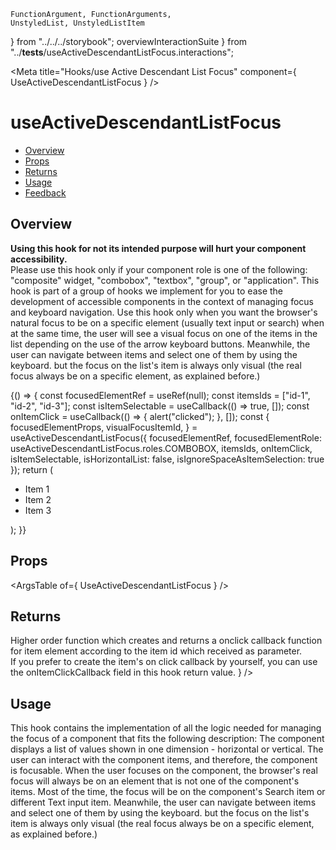     FunctionArgument, FunctionArguments,
    UnstyledList, UnstyledListItem
} from "../../../storybook";
    overviewInteractionSuite
} from "../__tests__/useActiveDescendantListFocus.interactions";

<Meta
  title="Hooks/use Active Descendant List Focus"
  component={ UseActiveDescendantListFocus }
/>

# useActiveDescendantListFocus
- [Overview](#overview)
- [Props](#props)
- [Returns](#returns)
- [Usage](#usage)
- [Feedback](#feedback)

## Overview
<b>Using this hook for not its intended purpose will hurt your component accessibility.</b> <br/>
<UnstyledList>
    <UnstyledListItem>
        Please use this hook only if your component role is one of the following: "composite" widget, "combobox", "textbox", "group", or "application".
    </UnstyledListItem>
    <UnstyledListItem>
        This hook is part of a group of hooks we implement for you to ease the development of accessible components in the context of managing focus and keyboard navigation.
    </UnstyledListItem>
    <UnstyledListItem>
        Use this hook only when you want the browser's natural focus to be on a specific element (usually text input or search) when at the same time, the user will see a visual focus on one of the items in the list depending on the use of the arrow keyboard buttons.
        Meanwhile, the user can navigate between items and select one of them by using the keyboard. but the focus on the list's item is always only visual (the real focus always be on a specific element, as explained before.)
    </UnstyledListItem>
</UnstyledList>

<Canvas>
  <Story name="Overview" play={overviewInteractionSuite}>
    {() => {
      const focusedElementRef = useRef(null);
      const itemsIds = ["id-1", "id-2", "id-3"];
      const isItemSelectable = useCallback(() => true, []);
      const onItemClick = useCallback(() =>
      {
          alert("clicked");
      }, []);
      const {
          focusedElementProps,
          visualFocusItemId,
      } = useActiveDescendantListFocus({
          focusedElementRef,
          focusedElementRole: useActiveDescendantListFocus.roles.COMBOBOX,
          itemsIds,
          onItemClick,
          isItemSelectable,
          isHorizontalList: false,
          isIgnoreSpaceAsItemSelection: true
      });
        return (
          <Flex direction={Flex.directions.COLUMN}>
              <Search ref={focusedElementRef} role={focusedElementProps.role} activeDescendant={focusedElementProps["aria-activedescendant"]}/>
              <ul>
                  <li
                      onClick={onItemClick}
                      className={cx({[styles.visualFocus] : visualFocusItemId === "id-1"})}
                      id="id-1"
                      key="id-1">
                      Item 1
                  </li>
                  <li
                      onClick={onItemClick}
                      className={cx({[styles.visualFocus] : visualFocusItemId === "id-2"})}
                      id="id-2"
                      key="id-2">
                      Item 2
                  </li>
                  <li
                      onClick={onItemClick}
                      className={cx({[styles.visualFocus] : visualFocusItemId === "id-3"})}
                      id="id-3"
                      key="id-3">
                      Item 3
                  </li>
              </ul>
          </Flex>
      );
    }}
  </Story>
</Canvas>

## Props
<ArgsTable of={ UseActiveDescendantListFocus } />

## Returns
<FunctionArguments>
    <FunctionArgument name="result" type="Object">
        <FunctionArgument name="visualFocusItemIndex" type="number" description="The index of the currently visually focused item element." />
        <FunctionArgument
            name="visualFocusItemId"
            type="number"
            description="The id of the currently visually focused item element."
        />
        <FunctionArgument
            name="createOnItemClickCallback"
            type="(itemId) => onItemClickCallback(event, itemId)"
            description={
                <>
                    Higher order function which creates and returns a onclick callback function for item element according to the item id which received as parameter. <br/>
                    If you prefer to create the item's on click callback by yourself, you can use the onItemClickCallback field in this hook return value.
                </>
            }
        />
        <FunctionArgument
            name="onItemClickCallback"
            type="(event, itemId) => {}"
            description="Most in time you will not need to use this return value field. This function is the general function which will be activate for all items when clicked. you can set it directly as the item's element on click callback only if you make sure you pass the item index parameter correctly to the function."
        />
        <FunctionArgument
            name="focusedElementProps"
            type="{role, aria-activedescendant}"
            description="All the required props which should be defined inside the naturally focused element inside your component according to the accessibility standards"
        />
        <FunctionArgument
            name="setVisualFocusItemId"
            type="(visualFocusItemId, isTriggeredByKeyboard) => {}"
            description="A function for controlling the visual focused item from outside (needed for cases such as exiting sub menu or dialog, when we want to return the focus to the last focused item."
        />
    </FunctionArgument>
</FunctionArguments>

## Usage

This hook contains the implementation of all the logic needed for managing the focus of a component that fits the following description:
<UnstyledList>
    <UnstyledListItem>The component displays a list of values shown in one dimension - horizontal or vertical.</UnstyledListItem>
    <UnstyledListItem>The user can interact with the component items, and therefore, the component is focusable.</UnstyledListItem>
    <UnstyledListItem>When the user focuses on the component, the browser's real focus will always be on an element that is not one of the component's items. Most of the time, the focus will be on the component's Search item or different Text input item.</UnstyledListItem>
    <UnstyledListItem>Meanwhile, the user can navigate between items and select one of them by using the keyboard. but the focus on the list's item is always only visual (the real focus always be on a specific element, as explained before.)</UnstyledListItem>
</UnstyledList>
